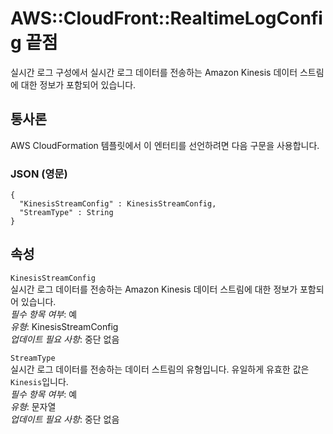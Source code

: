 # AWS::CloudFront::RealtimeLogConfig 끝점

실시간 로그 구성에서 실시간 로그 데이터를 전송하는 Amazon Kinesis 데이터 스트림에 대한 정보가 포함되어 있습니다.

## 통사론

AWS CloudFormation 템플릿에서 이 엔터티를 선언하려면 다음 구문을 사용합니다.

### JSON (영문)

```
{
  "KinesisStreamConfig" : KinesisStreamConfig,
  "StreamType" : String
}
```

## 속성

`KinesisStreamConfig`  
실시간 로그 데이터를 전송하는 Amazon Kinesis 데이터 스트림에 대한 정보가 포함되어 있습니다.  
_필수 항목 여부_: 예  
_유형_: KinesisStreamConfig  
_업데이트 필요 사항_: 중단 없음

`StreamType`  
실시간 로그 데이터를 전송하는 데이터 스트림의 유형입니다. 유일하게 유효한 값은 `Kinesis`입니다.  
_필수 항목 여부_: 예  
_유형_: 문자열  
_업데이트 필요 사항_: 중단 없음
